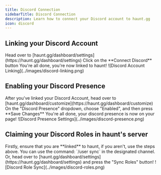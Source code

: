 ```yaml
---
title: Discord Connection
sidebarTitle: Discord Connection
description: Learn how to connect your Discord account to haunt.gg
icon: discord
---
```


## Linking your Discord Account

<Steps>
    <Step title="Navigate to Settings">
        Head over to [haunt.gg/dashboard/settings](https://haunt.gg/dashboard/settings)
    </Step>
    <Step title="Connect Discord">
        Click on the **Connect Discord** button
    </Step>
    <Step title="Complete Setup">
        You're all done, you're now linked to haunt!
    </Step>
</Steps>

<Frame>
    ![Discord Account Linking](../images/discord-linking.png)
</Frame>

## Enabling your Discord Presence

<Steps>
    <Step title="Access Customize Page">
        After you've linked your Discord Account, head over to [haunt.gg/dashboard/customize](https://haunt.gg/dashboard/customize)
    </Step>
    <Step title="Enable Discord Presence">
        On the "Discord Presence" dropdown, choose "Enabled", and then press **Save Changes**
    </Step>
    <Step title="Presence Activated">
        You're all done, your discord presence is now on your page!
    </Step>
</Steps>

<Frame>
    ![Discord Presence Settings](../images/discord-presence.png)
</Frame>

## Claiming your Discord Roles in haunt's server

<Steps>
    <Step title="Verify Account Link">
        Firstly, ensure that you are **linked** to haunt, if you aren't, use the steps above.
    </Step>
    <Step title="Use Sync Command">
        You can use the command: `/user sync` in the designated channel.
    </Step>
    <Step title="Alternative: Dashboard Sync">
        Or, head over to [haunt.gg/dashboard/settings](https://haunt.gg/dashboard/settings) and press the "Sync Roles" button!
    </Step>
</Steps>

<Frame>
    ![Discord Role Sync](../images/discord-roles.png)
</Frame>